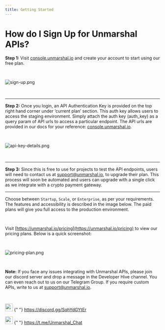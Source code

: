 ```yaml
---
title: Getting Started
---
```


# How do I Sign Up for Unmarshal APIs?

**Step 1:** Visit [console.unmarshal.io](https://console.unmarshal.io) and create your account to start using our free plan.

<br/>

![sign-up.png](./images/getting-started/sign-up.png)

<br/>

---
**Step 2:** Once you login, an API Authentication Key is provided on the top right hand corner under ‘current plan’ section. This auth key allows users to access the staging environment. Simply attach the auth key (auth_key) as a query param of API urls to access a particular endpoint. The API urls are provided in our docs for your reference: [console.unmarshal.io](https://console.unmarshal.io).

<br/>

![api-key-details.png](./images/getting-started/api-key-details.png)

<br/>

---

**Step 3:** Since this is free to use for projects to test the API endpoints, users will need to contact us at [support@unmarshal.io](mailto:support@unmarshal.io), to upgrade their plan. This process will soon be automated and users can upgrade with a single click as we integrate with a crypto payment gateway.

---

Choose between `Startup`, `Scale`, or `Enterprise`, as per your requirements. The features and accessibility is described in the image below. The paid plans will give you full access to the production environment.

<br/>

Visit [https://unmarshal.io/pricing](https://unmarshal.io/pricing) to view our pricing plans. Below is a quick screenshot:

<br/>

![pricing-plan.png](./images/getting-started/pricing-plan.png)

<br/>

**Note:** If you face any issues integrating with Unmarshal APIs, please join our discord server and drop a message in the Developer Hive channel. You can even reach out to us on our Telegram Group. If you require custom APIs, write to us at [support@unmarshal.io](mailto:support@unmarshal.io).

<br/>

<p>
    <img src="./images/getting-started/discord.png" width="25"  />
    {"   "}
    <a href="https://discord.gg/SqhYdGYtEr">https://discord.gg/SqhYdGYtEr</a>
</p>

<p>
    <img src="./images/getting-started/teligram.png" width="25"  />
    {"   "}
    <a href="https://t.me/Unmarshal_Chat">https://t.me/Unmarshal_Chat</a>
</p>
